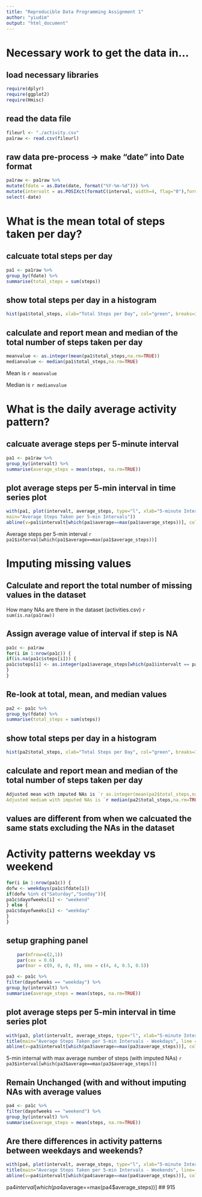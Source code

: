 ```yaml
---
title: "Reproducible Data Programming Assignment 1"
author: "yiudim"
output: "html_document"
---
```


# Necessary work to get the data in...
## load necessary libraries
```r
require(dplyr)
require(ggplot2)
require(Hmisc)
```
	
## read the data file
```r
fileurl <- "./activity.csv"
pa1raw <- read.csv(fileurl)
```

## raw data pre-process -> make "date" into Date format
```r
pa1raw <- pa1raw %>% 
mutate(fdate = as.Date(date, format("%Y-%m-%d"))) %>% 
mutate(intervalt = as.POSIXct(formatC(interval, width=4, flag="0"),format="%H%M")) %>%
select(-date)
```
		

# What is the mean total of steps taken per day?
## calcuate total steps per day
```r
pa1 <- pa1raw %>% 
group_by(fdate) %>%
summarise(total_steps = sum(steps))
```

## show total steps per day in a histogram
```r
hist(pa1$total_steps, xlab="Total Steps per Day", col="green", breaks=30)
```

## calculate and report mean and median of the total number of steps taken per day
```r
meanvalue <- as.integer(mean(pa1$total_steps,na.rm=TRUE))
medianvalue <- median(pa1$total_steps,na.rm=TRUE)
```

Mean is `r meanvalue`

Median is `r medianvalue`


# What is the daily average activity pattern?
## calcuate average steps per 5-minute interval
```r
pa1 <- pa1raw %>% 
group_by(intervalt) %>%
summarise(average_steps = mean(steps, na.rm=TRUE))
```

## plot average steps per 5-min interval in time series plot
```r
with(pa1, plot(intervalt, average_steps, type="l", xlab="5-minute Intervals", 
main="Average Steps Taken per 5-min Intervals"))
abline(v=pa1$intervalt[which(pa1$average==max(pa1$average_steps))], col="blue")
```
Average steps per 5-min interval `r pa1$interval[which(pa1$average==max(pa1$average_steps))]`


# Imputing missing values 
## Calculate and report the total number of missing values in the dataset
How many NAs are there in the dataset (activities.csv) `r sum(is.na(pa1raw))`

## Assign average value of interval if step is NA
```r
pa1c <- pa1raw
for(i in 1:nrow(pa1c)) {
if(is.na(pa1c$steps[i])) {
pa1c$steps[i] <- as.integer(pa1$average_steps[which(pa1$intervalt == pa1c$intervalt[i])])
}
}
```

## Re-look at total, mean, and median values
```r
pa2 <- pa1c %>% 
group_by(fdate) %>%
summarise(total_steps = sum(steps))
```

## show total steps per day in a histogram
```r
hist(pa2$total_steps, xlab="Total Steps per Day", col="green", breaks=30)
```

## calculate and report mean and median of the total number of steps taken per day
```r
Adjusted mean with imputed NAs is `r as.integer(mean(pa2$total_steps,na.rm=TRUE))
Adjusted mediam with imputed NAs is `r median(pa2$total_steps,na.rm=TRUE)`
```

## values are different from when we calcuated the same stats excluding the NAs in the dataset


# Activity patterns weekday vs weekend
```r
for(i in 1:nrow(pa1c)) {
dofw <- weekdays(pa1c$fdate[i]) 
if(dofw %in% c("Saturday","Sunday")){
pa1c$dayofweeks[i] <- "weekend"
} else {
pa1c$dayofweeks[i] <- "weekday"
}
}
```

## setup graphing panel
```r
	par(mfrow=c(2,1))
	par(cex = 0.6)
	par(mar = c(0, 0, 0, 0), oma = c(4, 4, 0.5, 0.5))
```

```r
pa3 <- pa1c %>% 
filter(dayofweeks == "weekday") %>%
group_by(intervalt) %>%
summarise(average_steps = mean(steps, na.rm=TRUE))
```

## plot average steps per 5-min interval in time series plot
```r
with(pa3, plot(intervalt, average_steps, type="l", xlab="5-minute Intervals")) 
title(main="Average Steps Taken per 5-min Intervals - Weekdays", line = -2)
abline(v=pa3$intervalt[which(pa3$average==max(pa3$average_steps))], col="blue")
```

5-min internal with max average number of steps (with imputed NAs) `r pa3$interval[which(pa3$average==max(pa3$average_steps))]`

## Remain Unchanged (with and without imputing NAs with average values
```r
pa4 <- pa1c %>% 
filter(dayofweeks == "weekend") %>%
group_by(intervalt) %>%
summarise(average_steps = mean(steps, na.rm=TRUE))
```

## Are there differences in activity patterns between weekdays and weekends?
```r
with(pa4, plot(intervalt, average_steps, type="l", xlab="5-minute Intervals")) 
title(main="Average Steps Taken per 5-min Intervals - Weekends", line=-2)
abline(v=pa4$intervalt[which(pa4$average==max(pa4$average_steps))], col="blue")
```

pa4$interval[which(pa4$average==max(pa4$average_steps))]
## 915
